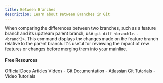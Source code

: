 ```yaml
---
title: Between Branches
description: Learn about Between Branches in Git
---
```

When comparing the differences between two branches, such as a feature branch and its upstream parent branch, use `git diff <branch1>..<branch2>`. This command displays the changes made on the feature branch relative to the parent branch. It's useful for reviewing the impact of new features or changes before merging them into your mainline.

#### Free Resources

<Tabs defaultValue="official">
<TabsList>
<TabsTrigger value="official">Official Docs</TabsTrigger>
<TabsTrigger value="article">Articles</TabsTrigger>
<TabsTrigger value="video">Videos</TabsTrigger>
</TabsList>

<TabsContent value="official">
<Note type="note" title="official">
- <Link href="https://git-scm.com/docs">Git Documentation</Link>
</Note>
</TabsContent>
<TabsContent value="article">
<Note type="note" title="article">
- <Link href="https://stackoverflow.com/questions/9834689/how-can-i-see-the-differences-between-two-branches">Atlassian Git Tutorials</Link>
</Note>
</TabsContent>
<TabsContent value="video">
<Note type="note" title="video">
- <Link href="https://www.youtube.com/results?search_query=git+between-branches+tutorial">Video Tutorials</Link>
</Note>
</TabsContent>
</Tabs>
